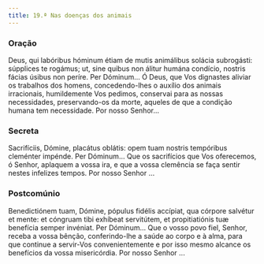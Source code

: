 ```yaml
---
title: 19.ª Nas doenças dos animais
---
```


### Oração

<div class="side-by-side not-content">
  <span>
    Deus, qui labóribus hóminum étiam de mutis animálibus solácia subrogásti:
    súpplices te rogámus; ut, sine quibus non álitur humána condício, nostris
    fácias úsibus non períre. Per Dóminum...
  </span>
  <span>
    Ó Deus, que Vos dignastes aliviar os trabalhos dos homens, concedendo-lhes o
    auxílio dos animais irracionais, humildemente Vos pedimos, conservai para as
    nossas necessidades, preservando-os da morte, aqueles de que a condição
    humana tem necessidade. Por nosso Senhor...
  </span>
</div>

### Secreta

<div class="side-by-side not-content">
  <span>
    Sacrifíciis, Dómine, placátus oblátis: opem tuam nostris tempóribus
    cleménter impénde. Per Dóminum...
  </span>
  <span>
    Que os sacrifícios que Vos oferecemos, ó Senhor, aplaquem a vossa ira, e que
    a vossa clemência se faça sentir nestes infelizes tempos. Por nosso Senhor
    ...
  </span>
</div>

### Postcomúnio

<div class="side-by-side not-content">
  <span>
    Benedictiónem tuam, Dómine, pópulus fidélis accípiat, qua córpore salvétur
    et mente: et cóngruam tibi exhíbeat servitútem, et propitiatiónis tuæ
    benefícia semper invéniat. Per Dóminum...
  </span>
  <span>
    Que o vosso povo fiel, Senhor, receba a vossa bênção, conferindo-lhe a saúde
    ao corpo e à alma, para que continue a servir-Vos convenientemente e por
    isso mesmo alcance os benefícios da vossa misericórdia. Por nosso Senhor ...
  </span>
</div>
